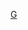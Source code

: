 {{Infobox
|name=Infobox graph
|above={{{name}}}
|image={{{image|}}}
|caption={{{image_caption|}}}

|labelstyle=width:50%;

|label1=Named after
|data1={{{namesake|}}}
|label2=[[度 (图论)|度]]分布
|data2={{{distribution|}}}
|label3=[[顶点 (图论)|顶点]]
|data3={{{vertices|}}}
|label4=[[边 (图论)|边]]
|data4={{{edges|}}}
|label5=[[距离 (图论)|半径]]
|data5={{{radius|}}}
|label6=[[距离 (图论)|直径]]
|data6={{{diameter|}}}
|label7=[[围长 (图论)|围长]]
|data7={{{girth|}}}
|label8=[[图的自同构群|自同构群]]
|data8={{{automorphisms|}}}
|label9=[[色数]]
|data9={{{chromatic_number|}}}
|label10=[[色指数]]
|data10={{{chromatic_index|}}}
|label11=對偶圖
|data11={{{dual_graph|}}}
|label12=属性
|data12={{{properties|}}}
}}<noinclude>
[[Category:數學信息框模板|G]]
</noinclude>
